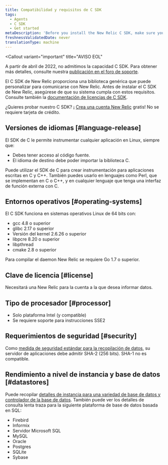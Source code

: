 ```yaml
---
title: Compatibilidad y requisitos de C SDK
tags:
  - Agents
  - C SDK
  - Get started
metaDescription: 'Before you install the New Relic C SDK, make sure your application meets these compatibility requirements.'
freshnessValidatedDate: never
translationType: machine
---
```


<Callout
  variant="important"
  title="AVISO EOL"
>
  A partir de abril de 2022, no admitimos la capacidad C SDK. Para obtener más detalles, consulte nuestra [publicación en el foro de soporte](https://discuss.newrelic.com/t/q1-bulk-eol-announcement-fy23/181744).
</Callout>

El C SDK de New Relic proporciona una biblioteca genérica que puede personalizar para comunicarse con New Relic. Antes de instalar el C SDK de New Relic, asegúrese de que su sistema cumpla con estos requisitos. Consulte también la [documentación de licencias de C SDK](/docs/c-sdk-licenses).

¿Quieres probar nuestro C SDK? ¡ [Crea una cuenta New Relic](https://newrelic.com/signup) gratis! No se requiere tarjeta de crédito.

## Versiones de idiomas [#language-release]

El SDK de C le permite instrumentar cualquier aplicación en Linux, siempre que:

* Debes tener acceso al código fuente.
* El idioma de destino debe poder importar la biblioteca C.

Puede utilizar el SDK de C para crear instrumentación para aplicaciones escritas en C y C++. También puedes usarlo en lenguajes como Perl, que se implementan en C o C++, y en cualquier lenguaje que tenga una interfaz de función externa con C.

## Entornos operativos [#operating-systems]

El C SDK funciona en sistemas operativos Linux de 64 bits con:

* gcc 4.8 o superior
* glibc 2.17 o superior
* Versión del kernel 2.6.26 o superior
* libpcre 8.20 o superior
* libpthread
* cmake 2.8 o superior

Para compilar el daemon New Relic se requiere Go 1.7 o superior.

## Clave de licencia [#license]

Necesitará una New Relic <InlinePopover type="licenseKey"/>para la cuenta a la que desea informar datos.

## Tipo de procesador [#processor]

* Solo plataforma Intel (y compatible)
* Se requiere soporte para instrucciones SSE2

## Requerimientos de seguridad [#security]

Como [medida de seguridad estándar para la recopilación de datos](/docs/accounts-partnerships/new-relic-security/security/data-security), su servidor de aplicaciones debe admitir SHA-2 (256 bits). SHA-1 no es compatible.

## Rendimiento a nivel de instancia y base de datos [#datastores]

Puede recopilar [detalles de instancia para una variedad de base de datos y controlador de la base de datos](/docs/apm/applications-menu/features/analyze-database-instance-level-performance-issues). También puede ver los detalles de consulta lenta traza para la siguiente plataforma de base de datos basada en SQL:

* Firebird
* Informix
* Servidor Microsoft SQL
* MySQL
* Oracle
* Postgres
* SQLite
* Sybase
